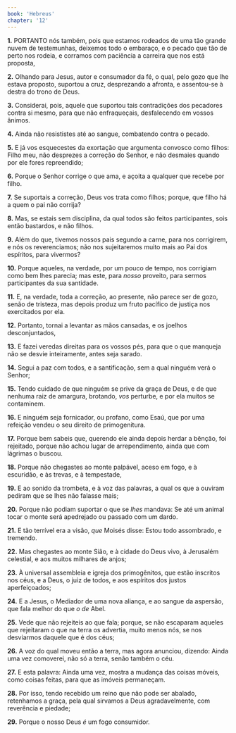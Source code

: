 ```yaml
---
book: 'Hebreus'
chapter: '12'
---
```


**1.** PORTANTO nós também, pois que estamos rodeados de uma tão grande nuvem de testemunhas, deixemos todo o embaraço, e o pecado que tão de perto nos rodeia, e corramos com paciência a carreira que nos está proposta,

**2.** Olhando para Jesus, autor e consumador da fé, o qual, pelo gozo que lhe estava proposto, suportou a cruz, desprezando a afronta, e assentou-se à destra do trono de Deus.

**3.** Considerai, pois, aquele que suportou tais contradições dos pecadores contra si mesmo, para que não enfraqueçais, desfalecendo em vossos ânimos.

**4.** Ainda não resististes até ao sangue, combatendo contra o pecado.

**5.** E já vos esquecestes da exortação que argumenta convosco como filhos: Filho meu, não desprezes a correção do Senhor, e não desmaies quando por ele fores repreendido;

**6.** Porque o Senhor corrige o que ama, e açoita a qualquer que recebe por filho.

**7.** Se suportais a correção, Deus vos trata como filhos; porque, que filho há a quem o pai não corrija?

**8.** Mas, se estais sem disciplina, da qual todos são feitos participantes, sois então bastardos, e não filhos.

**9.** Além do que, tivemos nossos pais segundo a carne, para nos corrigirem, e nós os reverenciamos; não nos sujeitaremos muito mais ao Pai dos espíritos, para vivermos?

**10.** Porque aqueles, na verdade, por um pouco de tempo, nos corrigiam como bem lhes parecia; mas este, para *nosso* proveito, para sermos participantes da sua santidade.

**11.** E, na verdade, toda a correção, ao presente, não parece ser de gozo, senão de tristeza, mas depois produz um fruto pacífico de justiça nos exercitados por ela.

**12.** Portanto, tornai a levantar as mãos cansadas, e os joelhos desconjuntados,

**13.** E fazei veredas direitas para os vossos pés, para que o que manqueja não se desvie inteiramente, antes seja sarado.

**14.** Segui a paz com todos, e a santificação, sem a qual ninguém verá o Senhor;

**15.** Tendo cuidado de que ninguém se prive da graça de Deus, e de que nenhuma raiz de amargura, brotando, *vos* perturbe, e por ela muitos se contaminem.

**16.** E ninguém seja fornicador, ou profano, como Esaú, que por uma refeição vendeu o seu direito de primogenitura.

**17.** Porque bem sabeis que, querendo ele ainda depois herdar a bênção, foi rejeitado, porque não achou lugar de arrependimento, ainda que com lágrimas o buscou.

**18.** Porque não chegastes ao monte palpável, aceso em fogo, e à escuridão, e às trevas, e à tempestade,

**19.** E ao sonido da trombeta, e à voz das palavras, a qual os que a ouviram pediram que se lhes não falasse mais;

**20.** Porque não podiam suportar o que se *lhes* mandava: Se até um animal tocar o monte será apedrejado ou passado com um dardo.

**21.** E tão terrível era a visão, *que* Moisés disse: Estou todo assombrado, e tremendo.

**22.** Mas chegastes ao monte Sião, e à cidade do Deus vivo, à Jerusalém celestial, e aos muitos milhares de anjos;

**23.** À universal assembleia e igreja dos primogênitos, que estão inscritos nos céus, e a Deus, o juiz de todos, e aos espíritos dos justos aperfeiçoados;

**24.** E a Jesus, o Mediador de uma nova aliança, e ao sangue da aspersão, que fala melhor do que *o de* Abel.

**25.** Vede que não rejeiteis ao que fala; porque, se não escaparam aqueles que rejeitaram o que na terra os advertia, muito menos nós, se nos desviarmos daquele que é dos céus;

**26.** A voz do qual moveu então a terra, mas agora anunciou, dizendo: Ainda uma vez comoverei, não só a terra, senão também o céu.

**27.** E esta palavra: Ainda uma vez, mostra a mudança das coisas móveis, como coisas feitas, para que as imóveis permaneçam.

**28.** Por isso, tendo recebido um reino que não pode ser abalado, retenhamos a graça, pela qual sirvamos a Deus agradavelmente, com reverência e piedade;

**29.** Porque o nosso Deus *é* um fogo consumidor.